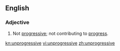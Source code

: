 ==English==
===Adjective===
{{en-adj}}
# Not [[progressive]]; not contributing to [[progress]].

[[kn:unprogressive]]
[[vi:unprogressive]]
[[zh:unprogressive]]